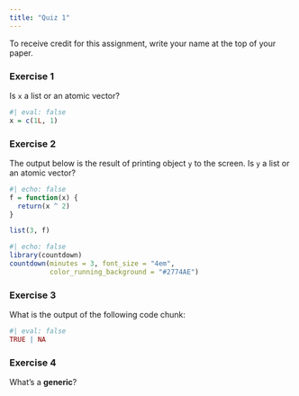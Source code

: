 ```yaml
---
title: "Quiz 1"
---
```


To receive credit for this assignment, write your name at the top of your paper.

### Exercise 1

Is `x` a list or an atomic vector?

```r
#| eval: false
x = c(1L, 1)
```

### Exercise 2

The output below is the result of printing object `y` to the screen. Is `y` a list or an atomic vector?

```r
#| echo: false
f = function(x) {
  return(x ^ 2)
}

list(3, f)
```

::: aside
```r
#| echo: false
library(countdown)
countdown(minutes = 3, font_size = "4em",
          color_running_background = "#2774AE")
```
:::

### Exercise 3

What is the output of the following code chunk:

```r
#| eval: false
TRUE | NA
```

### Exercise 4

What's a **generic**?




